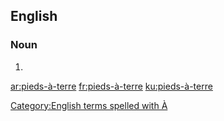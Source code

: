 ==English==

===Noun===
{{head|en|plural}}

# {{plural of|pied-à-terre|lang=en|nocat=1}}

[[Category:English terms spelled with À]]

[[ar:pieds-à-terre]]
[[fr:pieds-à-terre]]
[[ku:pieds-à-terre]]